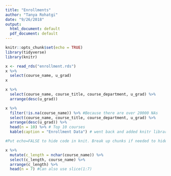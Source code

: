 ```yaml
---
title: "Enrollments"
author: "Tanya Rohatgi"
date: "9/26/2018"
output:
  html_document: default
  pdf_document: default
---
```


```r
knitr::opts_chunk$set(echo = TRUE)
library(tidyverse)
library(knitr)
```

```r
x <- read_rds("enrollment.rds")
x %>%
  select(course_name, u_grad)
x

x %>%
  select(course_name, course_title, course_department, u_grad) %>%
  arrange(desc(u_grad))

x %>%
  filter(!is.na(course_name)) %>% #Because there are over 20000 NAs
  select(course_name, course_title, course_department, u_grad) %>%
  arrange(desc(u_grad)) %>%
  head(n = 10) %>% # Top 10 courses
  kable(caption = "Enrollment Data") # went back and added knitr library so we have the function kable, basically to get a better looking table when knit

#Put echo=FALSE to hide code in knit. Break up chunks if needed to hide only what you want to hide.
```
```r
x %>%
  mutate(c_length = nchar(course_name)) %>%
  select(c_length, course_name) %>%
  arrange(c_length) %>%
  head(n = 7) #Can also use slice(1:7)
```


